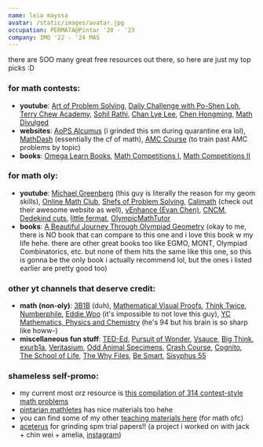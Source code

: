 ```yaml
---
name: leia mayssa
avatar: /static/images/avatar.jpg
occupation: PERMATA@Pintar '20 - '23
company: IMO '22 - '24 MAS
---
```



there are SOO many great free resources out there, so here are just my top picks :D
### for math contests:
- **youtube**: [Art of Problem Solving](https://www.youtube.com/@ArtofProblemSolving/videos)\, [Daily Challenge with Po-Shen Loh](https://www.youtube.com/@PoShenLoh)\, [Terry Chew Academy](https://www.youtube.com/@TerryChewAcademy)\, [Sohil Rathi](https://www.youtube.com/@SohilRathi)\, [Chan Lye Lee](https://www.youtube.com/@chanlyelee)\, [Chen Hongming](https://www.youtube.com/@ChenHongming/videos), [Math Divulged](https://www.youtube.com/@mathdivulged1092/videos)
- **websites**: [AoPS Alcumus](https://artofproblemsolving.com/alcumus) (i grinded this sm during quarantine era lol)\, [MathDash](https://mathdash.live/) (essentially the cf of math)\, [AMC Course](https://math.llmlab.io/courses) (to train past AMC problems by topic)
- **books**: [Omega Learn Books](https://www.omegalearn.org/books)\, [Math Competitions I](https://drive.google.com/file/d/1B-gJJQUtcOKAaHeNGzRL1assWxEwtu0j/view)\, [Math Competitions II](https://drive.google.com/file/d/1qCZh7ro6UfbmRivpBafEmJ0HRXNh0H3t/view)

### for math oly:
- **youtube**: [Michael Greenberg](https://www.youtube.com/@michaelgreenberg782) (this guy is literally the reason for my geom skills)\, [Online Math Club](https://www.youtube.com/@OMath/videos)\, [Shefs of Problem Solving](https://www.youtube.com/@ShefsofProblemSolving)\, [Calimath](https://www.youtube.com/@calimath6701) (check out their awesome website as well)\, [vEnhance (Evan Chen)](https://www.youtube.com/@vEnhance)\, [CNCM](https://www.youtube.com/@CNCMath)\, [Dedekind cuts](https://www.youtube.com/@dedekindcuts3589)\, [little fermat](https://www.youtube.com/@littlefermat)\, [OlympicMathTutor](https://www.youtube.com/@OlympicMathTutor)
- **books**: [A Beautiful Journey Through Olympiad Geometry](https://www.olympiadgeometry.com/the-book.html) (okay to me, there is NO book that can compare to this one and i love this book w my life hehe. there are other great books too like EGMO, MONT, Olympiad Combinatorics, etc. but none of them hits the same like this one, so this is gonna be the only book i actually recommend lol, but the ones i listed earlier are pretty good too)

### other yt channels that deserve credit:
- **math (non-oly)**: [3B1B](https://www.youtube.com/@3blue1brown) (duh)\, [Mathematical Visual Proofs](https://www.youtube.com/@MathVisualProofs)\, [Think Twice](https://www.youtube.com/@ThinkTwiceLtu)\, [Numberphile](https://www.youtube.com/@numberphile)\, [Eddie Woo](https://www.youtube.com/@misterwootube) (it's impossible to not love this guy)\, [YC Mathematics, Physics and Chemistry](https://www.youtube.com/@ycmathematicsphysicsandche5659) (he's 94 but his brain is so sharp like howw-)
- **miscellaneous fun stuff**: [TED-Ed](https://www.youtube.com/@TEDEd)\, [Pursuit of Wonder](https://www.youtube.com/@PursuitofWonder)\, [Vsauce](https://www.youtube.com/@Vsauce)\, [Big Think](https://www.youtube.com/@bigthink)\, [exurb1a](https://www.youtube.com/@Exurb1a)\, [Veritasium](https://www.youtube.com/@veritasium)\, [Odd Animal Specimens](https://www.youtube.com/@OddAnimalSpecimens)\, [Crash Course](https://www.youtube.com/@crashcourse)\, [Cognito](https://www.youtube.com/@Cognitoedu)\, [The School of Life](https://www.youtube.com/@theschooloflifetv)\, [The Why Files](https://www.youtube.com/@TheWhyFiles)\, [Be Smart](https://www.youtube.com/@besmart), [Sisyphus 55](https://www.youtube.com/@Sisyphus55)

### shameless self-promo:
- my current most orz resource is [this compilation of 314 contest-style math problems](https://github.com/leia-mayssa/math-materials/blob/main/*Competitive%20Mathematics%20-%20314-Problems%20Starter%20Pack.pdf)
- [pintarian mathletes](https://drive.google.com/drive/u/1/folders/13wZJamD6OImHMnPOzN1aS2G2ZrD90x8r) has nice materials too hehe
- you can find some of my other [teaching materials here](https://github.com/leia-mayssa/math-materials) (for math ofc)
- [aceterus](aceterus.com) for grinding spm trial papers!! (a project i worked on with jack + chin wei + amelia, [instagram](https://www.instagram.com/aceterus/))
